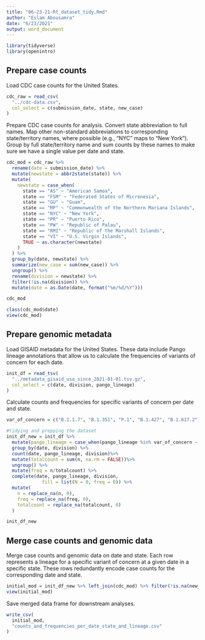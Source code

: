 ```yaml
---
title: "06-23-21-Rt_dataset_tidy.Rmd"
author: "Eslam Abousamra"
date: "6/23/2021"
output: word_document
---
```


```r
library(tidyverse)
library(openintro)
```

## Prepare case counts

Load CDC case counts for the United States.

```r
cdc_raw = read_csv(
  "../cdc-data.csv",
  col_select = c(submission_date, state, new_case)
)
```

Prepare CDC case counts for analysis.
Convert state abbreviation to full names.
Map other non-standard abbreviations to corresponding state/territory names, where possible (e.g., "NYC" maps to "New York").
Group by full state/territory name and sum counts by these names to make sure we have a single value per date and state.

```r
cdc_mod = cdc_raw %>% 
  rename(date = submission_date) %>% 
  mutate(newstate = abbr2state(state)) %>%
  mutate(
    newstate = case_when(
      state == "AS" ~ "American Samoa",
      state == "FSM" ~ "Federated States of Micronesia",
      state == "GU" ~ "Guam",
      state == "MP" ~ "Commonwealth of the Northern Mariana Islands",
      state == "NYC" ~ "New York",
      state == "PR" ~ "Puerto Rico",
      state == "PW" ~ "Republic of Palau",
      state == "RMI" ~ "Republic of the Marshall Islands",
      state == "VI" ~ "U.S. Virgin Islands",
      TRUE ~ as.character(newstate)
    )
  ) %>%
  group_by(date, newstate) %>% 
  summarize(new_case = sum(new_case)) %>%
  ungroup() %>%
  rename(division = newstate) %>%
  filter(!is.na(division)) %>%
  mutate(date = as.Date(date, format("%m/%d/%Y"))) 

cdc_mod
```

```r
class(cdc_mod$date)
view(cdc_mod)
```

## Prepare genomic metadata

Load GISAID metadata for the United States.
These data include Pango lineage annotations that allow us to calculate the frequencies of variants of concern for each date.

```r
init_df = read_tsv(
  "../metadata_gisaid_usa_since_2021-01-01.tsv.gz",
  col_select = c(date, division, pango_lineage)
)
```

Calculate counts and frequencies for specific variants of concern per date and state.

```r
var_of_concern = c("B.1.1.7", "B.1.351", "P.1", "B.1.427", "B.1.617.2")

#tidying and prepping the dataset
init_df_new = init_df %>%
  mutate(pango_lineage = case_when(pango_lineage %in% var_of_concern ~ pango_lineage, TRUE ~ "other")) %>%  
  group_by(date, division) %>%
  count(date, pango_lineage, division)%>%
  mutate(totalcount = sum(n, na.rm = FALSE))%>% 
  ungroup() %>% 
  mutate(freq = n/totalcount) %>%
  complete(date, pango_lineage, division,
             fill = list(N = 0, freq = 0)) %>%
  mutate(
    n = replace_na(n, 0),
    freq = replace_na(freq, 0),
    totalcount = replace_na(totalcount, 0)
  )

init_df_new
```

## Merge case counts and genomic data

Merge case counts and genomic data on date and state.
Each row represents a lineage for a specific variant of concern at a given date in a specific state.
These rows redundantly encode case counts for the corresponding date and state.

```r
initial_mod = init_df_new %>% left_join(cdc_mod) %>% filter(!is.na(new_case))
view(initial_mod)
```

Save merged data frame for downstream analyses.

```r
write_csv(
  initial_mod,
  "counts_and_frequencies_per_date_state_and_lineage.csv"
)
```
